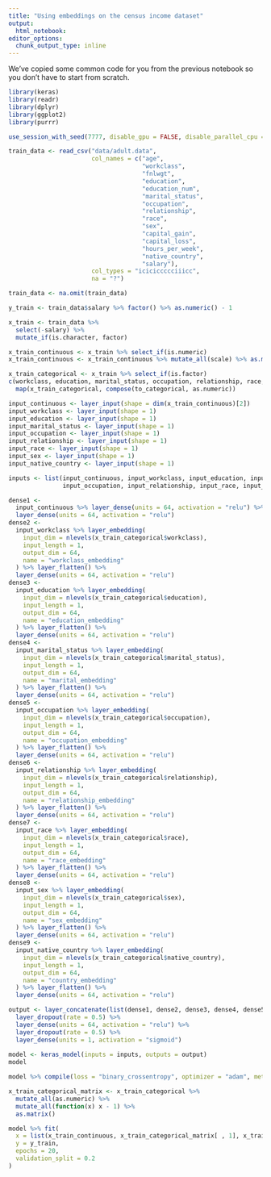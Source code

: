 ```yaml
---
title: "Using embeddings on the census income dataset"
output:
  html_notebook:
editor_options: 
  chunk_output_type: inline
---
```

  
We've copied some common code for you from the previous notebook so you don't have to start from scratch.

```r
library(keras)
library(readr)
library(dplyr)
library(ggplot2)
library(purrr)

use_session_with_seed(7777, disable_gpu = FALSE, disable_parallel_cpu = FALSE)

train_data <- read_csv("data/adult.data",
                       col_names = c("age",
                                     "workclass",
                                     "fnlwgt",
                                     "education",
                                     "education_num",
                                     "marital_status",
                                     "occupation",
                                     "relationship",
                                     "race",
                                     "sex",
                                     "capital_gain",
                                     "capital_loss",
                                     "hours_per_week",
                                     "native_country",
                                     "salary"),
                       col_types = "iciciccccciiicc",
                       na = "?")

train_data <- na.omit(train_data)

y_train <- train_data$salary %>% factor() %>% as.numeric() - 1

x_train <- train_data %>%
  select(-salary) %>%
  mutate_if(is.character, factor)

x_train_continuous <- x_train %>% select_if(is.numeric)
x_train_continuous <- x_train_continuous %>% mutate_all(scale) %>% as.matrix()

x_train_categorical <- x_train %>% select_if(is.factor) 
c(workclass, education, marital_status, occupation, relationship, race, sex, native_country) %<-%
  map(x_train_categorical, compose(to_categorical, as.numeric))
```




```r
input_continuous <- layer_input(shape = dim(x_train_continuous)[2]) 
input_workclass <- layer_input(shape = 1)
input_education <- layer_input(shape = 1)
input_marital_status <- layer_input(shape = 1)
input_occupation <- layer_input(shape = 1)
input_relationship <- layer_input(shape = 1)
input_race <- layer_input(shape = 1)
input_sex <- layer_input(shape = 1)
input_native_country <- layer_input(shape = 1)

inputs <- list(input_continuous, input_workclass, input_education, input_marital_status,
               input_occupation, input_relationship, input_race, input_sex, input_native_country)
```



```r
dense1 <-
  input_continuous %>% layer_dense(units = 64, activation = "relu") %>%
  layer_dense(units = 64, activation = "relu")
dense2 <-
  input_workclass %>% layer_embedding(
    input_dim = nlevels(x_train_categorical$workclass),
    input_length = 1,
    output_dim = 64,
    name = "workclass_embedding"
  ) %>% layer_flatten() %>%
  layer_dense(units = 64, activation = "relu")
dense3 <-
  input_education %>% layer_embedding(
    input_dim = nlevels(x_train_categorical$education),
    input_length = 1,
    output_dim = 64,
    name = "education_embedding"
  ) %>% layer_flatten() %>%
  layer_dense(units = 64, activation = "relu")
dense4 <-
  input_marital_status %>% layer_embedding(
    input_dim = nlevels(x_train_categorical$marital_status),
    input_length = 1,
    output_dim = 64,
    name = "marital_embedding"
  ) %>% layer_flatten() %>%
  layer_dense(units = 64, activation = "relu")
dense5 <-
  input_occupation %>% layer_embedding(
    input_dim = nlevels(x_train_categorical$occupation),
    input_length = 1,
    output_dim = 64,
    name = "occupation_embedding"
  ) %>% layer_flatten() %>%
  layer_dense(units = 64, activation = "relu")
dense6 <-
  input_relationship %>% layer_embedding(
    input_dim = nlevels(x_train_categorical$relationship),
    input_length = 1,
    output_dim = 64,
    name = "relationship_embedding"
  ) %>% layer_flatten() %>%
  layer_dense(units = 64, activation = "relu")
dense7 <-
  input_race %>% layer_embedding(
    input_dim = nlevels(x_train_categorical$race),
    input_length = 1,
    output_dim = 64,
    name = "race_embedding"
  ) %>% layer_flatten() %>%
  layer_dense(units = 64, activation = "relu")
dense8 <-
  input_sex %>% layer_embedding(
    input_dim = nlevels(x_train_categorical$sex),
    input_length = 1,
    output_dim = 64,
    name = "sex_embedding"
  ) %>% layer_flatten() %>%
  layer_dense(units = 64, activation = "relu")
dense9 <-
  input_native_country %>% layer_embedding(
    input_dim = nlevels(x_train_categorical$native_country),
    input_length = 1,
    output_dim = 64,
    name = "country_embedding"
  ) %>% layer_flatten() %>%
  layer_dense(units = 64, activation = "relu")
```


```r
output <- layer_concatenate(list(dense1, dense2, dense3, dense4, dense5, dense6, dense7, dense8, dense9)) %>%
  layer_dropout(rate = 0.5) %>%
  layer_dense(units = 64, activation = "relu") %>%
  layer_dropout(rate = 0.5) %>%
  layer_dense(units = 1, activation = "sigmoid") 
  
model <- keras_model(inputs = inputs, outputs = output)  
model
```


```r
model %>% compile(loss = "binary_crossentropy", optimizer = "adam", metrics = "accuracy")
```



```r
x_train_categorical_matrix <- x_train_categorical %>%
  mutate_all(as.numeric) %>% 
  mutate_all(function(x) x - 1) %>%
  as.matrix()
```


```r
model %>% fit(
  x = list(x_train_continuous, x_train_categorical_matrix[ , 1], x_train_categorical_matrix[ , 2], x_train_categorical_matrix[ , 3], x_train_categorical_matrix[ , 4], x_train_categorical_matrix[ , 5], x_train_categorical_matrix[ , 6], x_train_categorical_matrix[ , 7], x_train_categorical_matrix[ , 8]),
  y = y_train,
  epochs = 20,
  validation_split = 0.2
)
```

